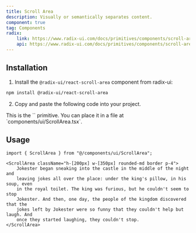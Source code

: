 ```yaml
---
title: Scroll Area
description: Visually or semantically separates content.
component: true
tag: Components
radix:
    link: https://www.radix-ui.com/docs/primitives/components/scroll-area
    api: https://www.radix-ui.com/docs/primitives/components/scroll-area#api-reference
---
```


<ComponentExample
    src="src/components/examples/ScrollAreaDemo.tsx"
    extractClassname>
    <ScrollAreaDemo />
</ComponentExample>

## Installation

1. Install the `@radix-ui/react-scroll-area` component from radix-ui:

```bash
npm install @radix-ui/react-scroll-area
```

2. Copy and paste the following code into your project.

<ComponentSource src="src/components/ui/ScrollArea.tsx" />

<Alert variant="outline">
    This is the `<ScrollArea />` primitive. You can place it in a file at
    `components/ui/ScrollArea.tsx`.
</Alert>

## Usage

```tsx
import { ScrollArea } from "@/components/ui/ScrollArea";
```

```tsx
<ScrollArea className="h-[200px] w-[350px] rounded-md border p-4">
    Jokester began sneaking into the castle in the middle of the night and
    leaving jokes all over the place: under the king's pillow, in his soup, even
    in the royal toilet. The king was furious, but he couldn't seem to stop
    Jokester. And then, one day, the people of the kingdom discovered that the
    jokes left by Jokester were so funny that they couldn't help but laugh. And
    once they started laughing, they couldn't stop.
</ScrollArea>
```
